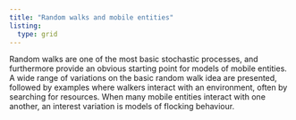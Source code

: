 ```yaml
---
title: "Random walks and mobile entities"
listing:
  type: grid 
---
```

Random walks are one of the most basic stochastic processes, and furthermore provide an obvious starting point for models of mobile entities. A wide range of variations on the basic random walk idea are presented, followed by examples where walkers interact with an environment, often by searching for resources. When many mobile entities interact with one another, an interest variation is models of flocking behaviour.
